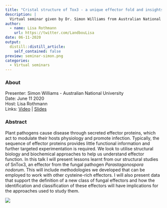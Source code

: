 ```yaml
---
title: "Cristal structure of Tox3 - a unique effector fold and insights into Kex2 protease processing of fungal effectors"
description: |
  Virtual seminar given by Dr. Simon Williams from Australian National University.  Plant pathogens cause disease through secreted effector proteins, which act to modulate their hosts physiology and promote infection. Typically, the sequence of effector proteins provides little functional information and further targeted experimentation is required. We look to utilise structural biology and biochemical approaches to help us understand effector function.  
author:
  - name: Lisa Rothmann
    url: https://twitter.com/LandbouLisa
date: 06-11-2020
output:
  distill::distill_article:
    self_contained: false
preview: seminar-simon.png
categories:
  - Virtual seminars
---
```


### About

Presenter: Simon Williams - Australian National University\
Date: June 11 2020\
Host: Lisa Rothmann\
Links: [Video](https://www.youtube.com/watch?v=r-KnayUpSPg) \| [Slides](https://doi.org/10.17605/OSF.IO/V435Z)

### Abstract

Plant pathogens cause disease through secreted effector proteins, which act to modulate their hosts physiology and promote infection. Typically, the sequence of effector proteins provides little functional information and further targeted experimentation is required. We look to utilise structural biology and biochemical approaches to help us understand effector function. In this talk I will present lessons learnt from our structural studies of SnTox3, an effector from the fungal pathogen *Parastagonospora nodorum*. This will include methodologies we developed that can be employed to work with other cysteine-rich effectors. I will also present data that support the definition of a new class of fungal effectors and how the identification and classification of these effectors will have implications for the approaches used to study them.

![](seminar-simon.png)
